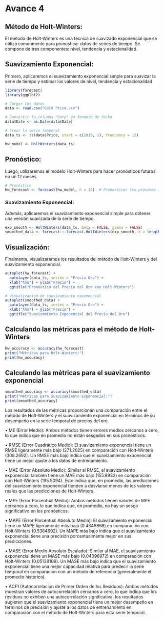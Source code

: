 # Avance  4  

##  Método de Holt-Winters:

El método de Holt-Winters es una técnica de suavizado exponencial que se utiliza comúnmente para pronosticar datos de series de tiempo. Se compone de tres componentes: nivel, tendencia y estacionalidad.

##  Suavizamiento Exponencial:
Primero, aplicaremos el suavizamiento exponencial simple para suavizar la serie de tiempo y estimar los valores de nivel, tendencia y estacionalidad
```r
library(forecast)
library(ggplot2)

# Cargar los datos
data <- read.csv("Gold Price.csv")

# Convertir la columna "Date" en formato de fecha
data$Date <- as.Date(data$Date)

# Crear la serie temporal
data_ts <- ts(data$Price, start = c(2015, 1), frequency = 12)

```

```r

hw_model <- HoltWinters(data_ts)
```


##  Pronóstico:
Luego, utilizaremos el modelo Holt-Winters para hacer pronósticos futuros. en un  12 meses


```r
# Pronóstico
hw_forecast <- forecast(hw_model, h = 12)  # Pronosticar los próximos 12 meses

```


###  Suavizamiento Exponencial:
Además, aplicaremos el suavizamiento exponencial simple para obtener una versión suavizada de la serie de tiempo.

```r

exp_smooth <- HoltWinters(data_ts, beta = FALSE, gamma = FALSE)
smoothed_data <- forecast:::forecast.HoltWinters(exp_smooth, h = length(data_ts))

```


##  Visualización:

Finalmente, visualizaremos los resultados del método de Holt-Winters y del suavizamiento exponencial.



```r
autoplot(hw_forecast) +
  autolayer(data_ts, series = "Precio Oro") +
  xlab("Año") + ylab("Precio") +
  ggtitle("Pronóstico del Precio del Oro con Holt-Winters")

# Visualización de suavizamiento exponencial
autoplot(smoothed_data) +
  autolayer(data_ts, series = "Precio Oro") +
  xlab("Año") + ylab("Precio") +
  ggtitle("Suavizamiento Exponencial del Precio del Oro")
```
## Calculando las métricas para el método de Holt-Winters
```r
hw_accuracy <- accuracy(hw_forecast)
print("Métricas para Holt-Winters:")
print(hw_accuracy)
```


## Calculando las métricas para el suavizamiento exponencial
```r
smoothed_accuracy <- accuracy(smoothed_data)
print("Métricas para Suavizamiento Exponencial:")
print(smoothed_accuracy)
```
Los resultados de las métricas proporcionan una comparación entre el método de Holt-Winters y el suavizamiento exponencial en términos de su desempeño en la serie temporal de precios del oro.

•	ME (Error Medio): Ambos métodos tienen errores medios cercanos a cero, lo que indica que en promedio no están sesgados en sus pronósticos.

•	RMSE (Error Cuadrático Medio): El suavizamiento exponencial tiene un RMSE ligeramente más bajo (271.2025) en comparación con Holt-Winters (308.2692). Un RMSE más bajo indica que el suavizamiento exponencial tiene un mejor ajuste a los datos de entrenamiento.

•	MAE (Error Absoluto Medio): Similar al RMSE, el suavizamiento exponencial también tiene un MAE más bajo (155.8932) en comparación con Holt-Winters (195.5094). Esto indica que, en promedio, las predicciones del suavizamiento exponencial tienden a desviarse menos de los valores reales que las predicciones de Holt-Winters.

•	MPE (Error Porcentual Medio): Ambos métodos tienen valores de MPE cercanos a cero, lo que indica que, en promedio, no hay un sesgo significativo en los pronósticos.

•	MAPE (Error Porcentual Absoluto Medio): El suavizamiento exponencial tiene un MAPE ligeramente más bajo (0.4349868) en comparación con Holt-Winters (0.5384692). Un MAPE más bajo indica que el suavizamiento exponencial tiene una precisión porcentualmente mejor en sus predicciones.

•	MASE (Error Medio Absoluto Escalado): Similar al MAE, el suavizamiento exponencial tiene un MASE más bajo (0.04096972) en comparación con Holt-Winters (0.05138109). Un MASE más bajo indica que el suavizamiento exponencial tiene una mejor capacidad relativa para predecir la serie temporal en comparación con un método de referencia (generalmente el promedio histórico).

•	ACF1 (Autocorrelación de Primer Orden de los Residuos): Ambos métodos muestran valores de autocorrelación cercanos a cero, lo que indica que los residuos no exhiben una autocorrelación significativa.
los resultados sugieren que el suavizamiento exponencial tiene un mejor desempeño en términos de precisión y ajuste a los datos de entrenamiento en comparación con el método de Holt-Winters para esta serie temporal. 

